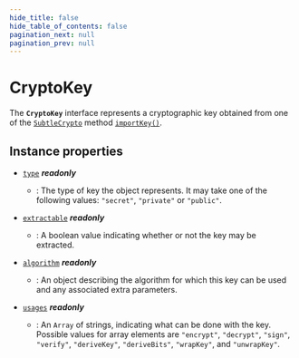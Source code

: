 ```yaml
---
hide_title: false
hide_table_of_contents: false
pagination_next: null
pagination_prev: null
---
```

# CryptoKey

The **`CryptoKey`** interface represents a cryptographic key obtained from one of the [`SubtleCrypto`](../SubtleCrypto/SubtleCrypto.mdx) method [`importKey()`](../SubtleCrypto/prototype/importKey.mdx).

## Instance properties

- [`type`](./prototype/type.mdx) _**readonly**_
  - : The type of key the object represents. It may take one of the following values: `"secret"`, `"private"` or `"public"`.

- [`extractable`](./prototype/extractable.mdx) _**readonly**_
  - : A boolean value indicating whether or not the key may be extracted.

- [`algorithm`](./prototype/algorithm.mdx) _**readonly**_
  - : An object describing the algorithm for which this key can be used and any associated extra parameters.

- [`usages`](./prototype/usages.mdx) _**readonly**_
  - : An `Array` of strings, indicating what can be done with the key. Possible values for array elements are `"encrypt"`, `"decrypt"`, `"sign"`, `"verify"`, `"deriveKey"`, `"deriveBits"`, `"wrapKey"`, and `"unwrapKey"`.
